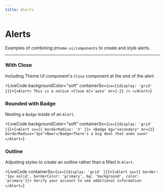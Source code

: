 ```yaml
---
title: Alerts
--- 
```



# Alerts

Examples of combining `@theme-ui/components` to create and style alerts.

---

### With Close

Including Theme UI component's `Close` component at the end of the alert.

<LiveCode backgroundColor="soft" containerSx={`sx={{display: 'grid' }}`}>{`<Alert>
  This is a notice <Close ml='auto' mr={-2} />
</Alert>`}</LiveCode>

### Rounded with Badge

Nesting a `Badge` inside of an `Alert`.

<LiveCode backgroundColor="soft" containerSx={`sx={{display: 'grid' }}`}>{`<Alert sx={{ borderRadius: '3' }}>
  <Badge bg="secondary" mr={2} borderRadius="3px">New!</Badge>There's a big deal that ends soon!
</Alert>`}</LiveCode>

### Outline

Adjusting styles to create an outline rather than a filled in `Alert`.

<LiveCode containerSx={`sx={{display: 'grid' }}`}>{`<Alert sx={{ border: '1px solid', borderColor: 'primary', bg: 'background', color: 'primary'}}>
  Verify your account to see additional information
</Alert>`}</LiveCode>